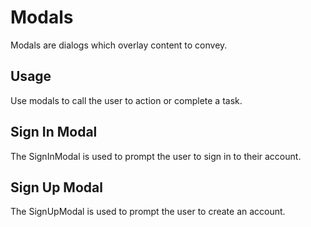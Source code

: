 
<Meta title="Design System|Modals" component={SignUpModal} />

# Modals

Modals are dialogs which overlay content to convey.

## Usage

Use modals to call the user to action or complete a task.

## Sign In Modal

The SignInModal is used to prompt the user to sign in to their account.

<Preview withToolbar>
  <Story name="signIn">
    <SignInModal showModal={boolean('Show Modal', true)} />
  </Story>
</Preview>

## Sign Up Modal

The SignUpModal is used to prompt the user to create an account.

<Preview withToolbar>
  <Story name="signUp">
    <SignUpModal showModal={boolean('Show Modal', true)} />
  </Story>
</Preview>
